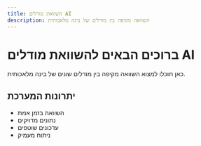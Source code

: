 ```yaml
---
title: השוואת מודלים AI
description: השוואה מקיפה בין מודלים של בינה מלאכותית
---
```


# ברוכים הבאים להשוואת מודלים AI

כאן תוכלו למצוא השוואה מקיפה בין מודלים שונים של בינה מלאכותית.

## יתרונות המערכת

- השוואה בזמן אמת
- נתונים מדויקים
- עדכונים שוטפים
- ניתוח מעמיק
